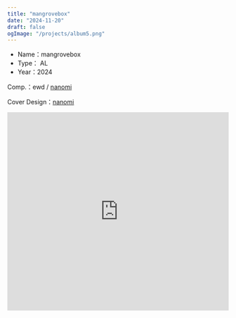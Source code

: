 ```yaml
---
title: "mangrovebox"
date: "2024-11-20"
draft: false
ogImage: "/projects/album5.png"
---
```



<Callout type="info">
  <ul>
    <li>Name：mangrovebox</li>
    <li>Type： AL</li>
    <li>Year：2024</li>
  </ul>
</Callout>

Comp.：ewd / <a href="https://soundcloud.com/nanomi-346379613">nanomi</a>

Cover Design：<a href="https://soundcloud.com/nanomi-346379613">nanomi</a>

<iframe
  width="100%"
  height="450"
  scrolling="no"
  frameborder="no"
  allow="autoplay"
  src="https://w.soundcloud.com/player/?url=https%3A//api.soundcloud.com/playlists/1910090531&color=%23ff5500&auto_play=false&hide_related=false&show_comments=true&show_user=true&show_reposts=false&show_teaser=true"
></iframe>
